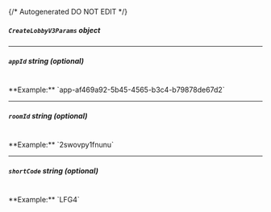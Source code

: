 {/* Autogenerated DO NOT EDIT  */}

##### `CreateLobbyV3Params` _object_
<Collapsible openLabel={Labels.showProperties} closeLabel={Labels.hideProperties}>
    <CreateLobbyV3Params/>
</Collapsible>

---
##### `appId` _string (optional)_
<br/>
**Example:** `app-af469a92-5b45-4565-b3c4-b79878de67d2`

---
##### `roomId` _string (optional)_
<br/>
**Example:** `2swovpy1fnunu`

---
##### `shortCode` _string (optional)_
<br/>
**Example:** `LFG4`


